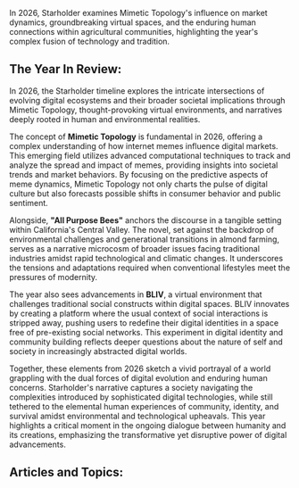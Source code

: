 In 2026, Starholder examines Mimetic Topology's influence on market dynamics, groundbreaking virtual spaces, and the enduring human connections within agricultural communities, highlighting the year's complex fusion of technology and tradition.


## The Year In Review:
In 2026, the Starholder timeline explores the intricate intersections of evolving digital ecosystems and their broader societal implications through Mimetic Topology, thought-provoking virtual environments, and narratives deeply rooted in human and environmental realities.

The concept of **Mimetic Topology** is fundamental in 2026, offering a complex understanding of how internet memes influence digital markets. This emerging field utilizes advanced computational techniques to track and analyze the spread and impact of memes, providing insights into societal trends and market behaviors. By focusing on the predictive aspects of meme dynamics, Mimetic Topology not only charts the pulse of digital culture but also forecasts possible shifts in consumer behavior and public sentiment.

Alongside, **"All Purpose Bees"** anchors the discourse in a tangible setting within California's Central Valley. The novel, set against the backdrop of environmental challenges and generational transitions in almond farming, serves as a narrative microcosm of broader issues facing traditional industries amidst rapid technological and climatic changes. It underscores the tensions and adaptations required when conventional lifestyles meet the pressures of modernity.

The year also sees advancements in **BLIV**, a virtual environment that challenges traditional social constructs within digital spaces. BLIV innovates by creating a platform where the usual context of social interactions is stripped away, pushing users to redefine their digital identities in a space free of pre-existing social networks. This experiment in digital identity and community building reflects deeper questions about the nature of self and society in increasingly abstracted digital worlds.

Together, these elements from 2026 sketch a vivid portrayal of a world grappling with the dual forces of digital evolution and enduring human concerns. Starholder's narrative captures a society navigating the complexities introduced by sophisticated digital technologies, while still tethered to the elemental human experiences of community, identity, and survival amidst environmental and technological upheavals. This year highlights a critical moment in the ongoing dialogue between humanity and its creations, emphasizing the transformative yet disruptive power of digital advancements.

## Articles and Topics:

